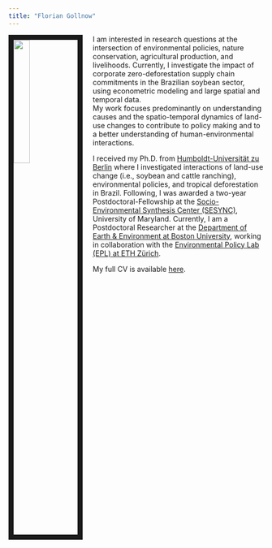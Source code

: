 ```yaml
---
title: "Florian Gollnow"
---
```


<link rel="stylesheet" href="styles.css" type="text/css">
<link rel="stylesheet" href="academicicons/css/academicons.min.css"/>

<img src="images/Gollnowf_large_bw.jpg" style="width:25%; border:10px solid; margin-right: 20px" align="left">

I am interested in research questions at the intersection of environmental policies, nature conservation, agricultural production, and livelihoods. Currently, I investigate the impact of corporate zero-deforestation supply chain commitments in the Brazilian soybean sector, using econometric modeling and large spatial and temporal data.  
My work focuses predominantly on understanding causes and the spatio-temporal dynamics of land-use changes to contribute to policy making and to a better understanding of human-environmental interactions.   
  
I received my Ph.D. from [Humboldt-Universität zu Berlin](https://www.geographie.hu-berlin.de/en) where I investigated interactions of land-use change (i.e., soybean and cattle ranching), environmental policies, and tropical deforestation in Brazil. Following, I was awarded a two-year Postdoctoral-Fellowship at the [Socio-Environmental Synthesis Center (SESYNC)](https://www.sesync.org/), University of Maryland. Currently, I am a Postdoctoral Researcher at the [Department of Earth & Environment at Boston University](http://www.bu.edu/earth/), working in collaboration with the [Environmental Policy Lab (EPL) at ETH Zürich](https://epl.ethz.ch/). 
  
My full CV is available [here](files/GollnowF_CV_01232022.pdf).